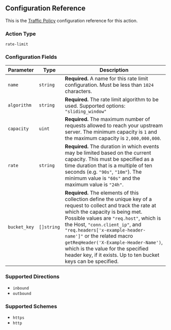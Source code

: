 ## Configuration Reference

This is the [Traffic Policy](/docs/http/traffic-policy/index.mdx) configuration 
reference for this action.

### Action Type

`rate-limit`

### Configuration Fields

| Parameter    | Type              | Description                                                                                                                                                                                                                                                                                                                                                                                                                                   |
| ------------ | ----------------- | --------------------------------------------------------------------------------------------------------------------------------------------------------------------------------------------------------------------------------------------------------------------------------------------------------------------------------------------------------------------------------------------------------------------------------------------- |
| `name`       | `string`          | **Required.** A name for this rate limit configuration. Must be less than `1024` characters.                                                                                                                                                                                                                                                                                                                                                  |
| `algorithm`  | `string`          | **Required.** The rate limit algorithm to be used. Supported options: `"sliding_window"`                                                                                                                                                                                                                                                                                                                                                      |
| `capacity`   | `uint`            | **Required.** The maximum number of requests allowed to reach your upstream server. The minimum capacity is `1` and the maximum capacity is `2,000,000,000`.                                                                                                                                                                                                                                                                                  |
| `rate`       | `string`          | **Required.** The duration in which events may be limited based on the current capacity. This must be specified as a time duration that is a multiple of ten seconds (e.g. `"90s"`, `"10m"`). The minimum value is `"60s"` and the maximum value is `"24h"`.                                                                                                                                                                                  |
| `bucket_key` | `[]string`        | **Required.** The elements of this collection define the unique key of a request to collect and track the rate at which the capacity is being met. Possible values are `"req.host"`, which is the Host, `"conn.client_ip"`, and `"req.headers['x-example-header-name']"` or the related macro `getReqHeader('X-Example-Header-Name')`, which is the value for the specified header key, if it exists. Up to ten bucket keys can be specified. |

### Supported Directions

- `inbound`
- `outbound`

### Supported Schemes

- `https`
- `http`